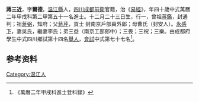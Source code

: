 {{明清人物信息框
| 姓名 = 蔣三近
| 原名 =
| 圖片名稱= 
| 圖片大小 =
| 圖片說明 = 
| 最高職務 =
| 國家 = 大明 
| 爵位 =
| 籍貫 = [[温江縣|温江縣]]
| 族裔 = 
| 旗籍 = 
| 字號 = 
| 諡號 =
| 出生日期 = 十二月二十三日
| 出生地點 =
| 逝世日期 = 
| 逝世地點 =
| 墓葬 =
| 配偶 = 吳氏、李氏
| 親屬 = 曾祖[[蔣鑑|蔣鑑]]，祖[[蔣弼|蔣弼]]，父[[蔣芹|蔣芹]]，母曹氏（封安人）
| 出身 =
* 萬曆二年甲戌科進士
| 經歷 =
| 著作 =  
*
*
*
}}
'''蔣三近'''{{BD|1535年||1594年||}}，字'''爾德'''，[[温江縣|温江縣]]人，[[四川|四川]][[成都前衛|成都前衛]]官籍，治《[[易經|易經]]》，年四十歲中式萬曆二年甲戌科第二甲第五十一名進士。十二月二十三日生，行一，曾祖[[蔣鑑|蔣鑑]]，封通判；祖[[蔣弼|蔣弼]]，知府；父[[蔣芹|蔣芹]]，貢士 封南京戶部員外郎；母曹氏（封安人）。[[永感下|永感下]]，妻吳氏，繼妻李氏；弟三益（南京工部郎中）；三畏；三祝；三樂。由成都府學生中式四川鄉試第十四名[[舉人|舉人]]，[[會試|會試]]中式第七十七名<ref>《萬曆二年甲戌科進士登科錄》</ref>。

== 参考资料 ==
{{reflist}}

{{萬曆二年甲戌科殿试金榜}}

{{Authority control}}
{{DEFAULTSORT:}}
[[Category:温江人|Category:温江人]]


{{明朝人物小作品}}